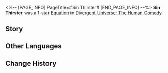 <%-- [PAGE_INFO]
PageTitle=#Sin Thirster#
[END_PAGE_INFO] --%>
{{Removed|Equation}}
{{Equation Infobox
|period   = The Human Comedy
|rarity   = 1
|path1    = Nihility*3
|path2    = The Hunt*2
|effect   = Characters' DoT can cause CRIT Hit. When dealing DoT, CRIT DMG cannot exceed {{Color|h|100%}}.
|mentions = Sin Thirster
}}
'''Sin Thirster''' was a 1-star [[Divergent Universe: The Human Comedy/Equations|Equation]] in [[Divergent Universe: The Human Comedy]].

==Story==
{{Description|When they send you the target's information, they only watch you from afar and dread to come closer. Hailed as a moving dagger, you are assigned to eliminate enemies efficiently with no sense of self. You suppress your presence, avoiding the sight of both humans and machines. You complete the assignment swiftly, as it is a walk in the park for you. You try to recall the target's expression &mdash; shock and fear. A vicious assassin might find pleasure in this, but you see your own end within.<br /><br />Once all enemies have been eradicated, the assassin will no longer be needed. You should not have chosen this path from the beginning. Under Freya's ensanguined suppression, no one has lent you a helping hand, and the fallen detective has never given you a choice. When your employer's servants knock on your door, you get up as usual and head toward the exit to accept the fact that you are already dead.}}
<!--
==Gameplay Notes==
* 
-->
==Other Languages==
{{Other Languages
|en   = Sin Thirster
|zhs  = 血罪灵
|zht  = 血罪靈
|ja   = {{Rubi|血罪霊|けつざいれい}}
|ko   = 혈죄령
|es   = Espíritu de Venganza
|fr   = Adorateur de péchés
|ru   = Жаждущий кары
|th   = วิญญาณกระหายบาป
|vi   = Huyết Tội Linh Hồn
|de   = Sündendurstiger
|id   = Sin Thirster
|pt   = Sedento por Pecado
}}

==Change History==
{{Change History|2.3}}